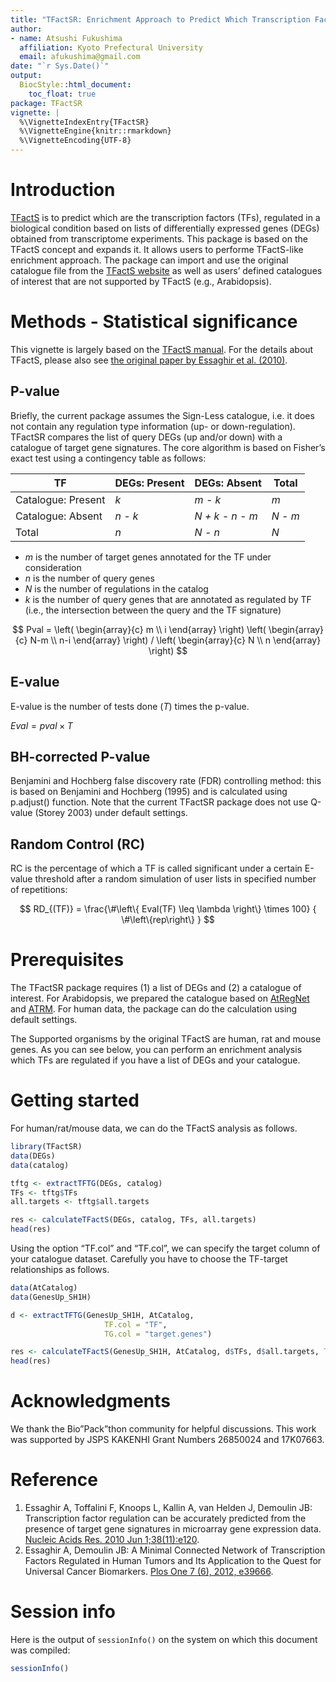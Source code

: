 ---
title: "TFactSR: Enrichment Approach to Predict Which Transcription Factors Are Regulated"
author:
- name: Atsushi Fukushima
  affiliation: Kyoto Prefectural University
  email: afukushima@gmail.com
date: "`r Sys.Date()`"
output:
  BiocStyle::html_document:
    toc_float: true
package: TFactSR
vignette: |
  %\VignetteIndexEntry{TFactSR}
  %\VignetteEngine{knitr::rmarkdown}
  %\VignetteEncoding{UTF-8}
---
# Introduction
  [TFactS](http://www.tfacts.org/) is to predict which are the transcription factors (TFs), regulated in a biological condition based on lists of differentially expressed genes (DEGs) obtained from transcriptome experiments. This package is based on the TFactS concept and expands it. It allows users to performe TFactS-like enrichment approach. The package can import and use the original catalogue file from the [TFactS website](http://www.tfacts.org/) as well as users' defined catalogues of interest that are not supported by TFactS (e.g., Arabidopsis).

# Methods - Statistical significance
  This vignette is largely based on the [TFactS manual](http://www.tfacts.org/TFactS-new/TFactS-v2/index1.html). For the details about TFactS, please also see [the original paper by Essaghir et al. (2010)](https://academic.oup.com/nar/article-lookup/doi/10.1093/nar/gkq149).
  

## P-value
  Briefly, the current package assumes the Sign-Less catalogue, i.e. it does not contain any regulation type information (up- or down-regulation). TFactSR compares the list of query DEGs (up and/or down) with a catalogue of target gene signatures. The core algorithm is based on Fisher's exact test using a contingency table as follows:


TF                 | DEGs: Present   | DEGs: Absent    | Total
------------------ | --------------- | --------------- | -----
Catalogue: Present | *k*             | *m - k*         | *m*
Catalogue: Absent  | *n - k*         | *N + k - n - m* | *N - m*
Total              | *n*             | *N - n*         | *N*


- $m$ is the number of target genes annotated for the TF under consideration
- $n$ is the number of query genes
- $N$ is the number of regulations in the catalog
- $k$ is the number of query genes that are annotated as regulated by TF (i.e., the intersection between the query and the TF signature)


$$ Pval = \left(
            \begin{array}{c}
              m \\
              i
            \end{array}
          \right)
          \left(
            \begin{array}{c}
              N-m \\
              n-i
            \end{array}
          \right)
/
          \left(
          \begin{array}{c}
              N \\
              n
          \end{array}
          \right)
$$        


## E-value
E-value is the number of tests done ($T$) times the p-value.

$Eval = pval \times T$


## BH-corrected P-value
Benjamini and Hochberg false discovery rate (FDR) controlling method: this is based on Benjamini and Hochberg (1995) and is calculated using p.adjust() function. Note that the current TFactSR package does not use Q-value (Storey 2003) under default settings.


## Random Control (RC)
RC is the percentage of which a TF is called significant under a certain E-value threshold after a random simulation of user lists in specified number of repetitions:

$$ RD_{(TF)} = \frac{\#\left\{ Eval(TF) \leq \lambda \right\} \times 100} { \#\left\{rep\right\} } $$




# Prerequisites
The TFactSR package requires (1) a list of DEGs and (2) a catalogue of interest. For Arabidopsis, we prepared the catalogue based on [AtRegNet](https://agris-knowledgebase.org/) and [ATRM](http://atrm.cbi.pku.edu.cn/). For human data, the package can do the calculation using default settings. 

The Supported organisms by the original TFactS are human, rat and mouse genes. As you can see below,  you can perform an enrichment analysis which TFs are regulated if you have a list of DEGs and your catalogue. 

# Getting started
For human/rat/mouse data, we can do the TFactS analysis as follows.

```{R the original TFactS}
library(TFactSR)
data(DEGs)
data(catalog)

tftg <- extractTFTG(DEGs, catalog)
TFs <- tftg$TFs
all.targets <- tftg$all.targets

res <- calculateTFactS(DEGs, catalog, TFs, all.targets)
head(res)
```

Using the option "TF.col" and "TF.col", we can specify the target column of your catalogue dataset. Carefully you have to choose the TF-target relationships as follows.

```{R Arabidopsis}
data(AtCatalog)
data(GenesUp_SH1H)

d <- extractTFTG(GenesUp_SH1H, AtCatalog,
                     TF.col = "TF",
                     TG.col = "target.genes")

res <- calculateTFactS(GenesUp_SH1H, AtCatalog, d$TFs, d$all.targets, TF.col = "TF")
head(res)
```

# Acknowledgments {.unnumbered}
We thank the Bio"Pack"thon community for helpful discussions. This work was supported by JSPS KAKENHI Grant Numbers 26850024 and 
17K07663.

# Reference {.unnumbered}
1. Essaghir A, Toffalini F, Knoops L, Kallin A, van Helden J, Demoulin JB: Transcription factor regulation can be accurately predicted from the presence of target gene signatures in microarray gene expression data. [Nucleic Acids Res. 2010 Jun 1;38(11):e120](https://academic.oup.com/nar/article-lookup/doi/10.1093/nar/gkq149).
2. Essaghir A, Demoulin JB: A Minimal Connected Network of Transcription Factors Regulated in Human Tumors and Its Application to the Quest for Universal Cancer Biomarkers. [Plos One 7 (6), 2012, e39666](https://journals.plos.org:443/plosone/article?id=10.1371/journal.pone.0039666).


# Session info {.unnumbered}

Here is the output of `sessionInfo()` on the system on which this
document was compiled:

```{r sessionInfo, echo=FALSE}
sessionInfo()
```
